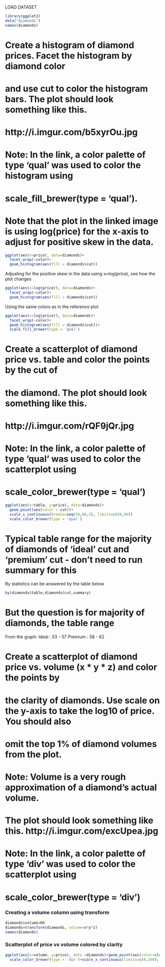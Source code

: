 
LOAD DATASET

```r
library(ggplot2)
data("diamonds")
names(diamonds)
```
# Create a histogram of diamond prices. Facet the histogram by diamond color
# and use cut to color the histogram bars. The plot should look something like this.
# http://i.imgur.com/b5xyrOu.jpg

# Note: In the link, a color palette of type 'qual' was used to color the histogram using
# scale_fill_brewer(type = 'qual').
# Note that the plot in the linked image is using log(price) for the x-axis to adjust for positive skew in the data.

```r
ggplot(aes(x=price), data=diamonds)+
  facet_wrap(~color)+
  geom_histogram(aes(fill = diamonds$cut))
```

Adjusting for the positive skew in the data using x=log(price), see how the plot changes

```r
ggplot(aes(x=log(price)), data=diamonds)+
  facet_wrap(~color)+
  geom_histogram(aes(fill = diamonds$cut))
```
Using the same colors as in the reference plot


```r
ggplot(aes(x=log(price)), data=diamonds)+
  facet_wrap(~color)+
  geom_histogram(aes(fill = diamonds$cut))+
  scale_fill_brewer(type = 'qual')
```

# Create a scatterplot of diamond price vs. table and color the points by the cut of
# the diamond. The plot should look something like this.
# http://i.imgur.com/rQF9jQr.jpg

# Note: In the link, a color palette of type 'qual' was used to color the scatterplot using
# scale_color_brewer(type = 'qual')

```r
ggplot(aes(x=table, y=price), data=diamonds)+
  geom_point(aes(color = cut))+
  scale_x_continuous(breaks=seq(50,80,2), limits=c(50,80))
  scale_color_brewer(type = 'qual')
```

# Typical table range for the majority of diamonds of 'ideal' cut and 'premium' cut - don't need to run summary for this 
By statistics can be answered by the table below

```r

by(diamonds$table,diamonds$cut,summary)
```
# But the question is for majority of diamonds, the table range
From the graph:
Ideal : 53 - 57
Premium : 58 - 62

# Create a scatterplot of diamond price vs. volume (x * y * z) and color the points by
# the clarity of diamonds. Use scale on the y-axis to take the log10 of price. You should also
# omit the top 1% of diamond volumes from the plot.

# Note: Volume is a very rough approximation of  a diamond's actual volume.

# The plot should look something like this. http://i.imgur.com/excUpea.jpg

# Note: In the link, a color palette of type 'div' was used to color the scatterplot using
# scale_color_brewer(type = 'div')

### Creating a volume column using transform

```r
diamonds$volume=NA
diamonds=transform(diamonds, volume=x*y*z)
names(diamonds)
```

### Scatterplot of price vs volume colored by clarity

```r
ggplot(aes(x=volume, y=price), data =diamonds)+geom_point(aes(color=clarity))+
  scale_color_brewer(type = 'div')+scale_x_continuous(limits=c(0,500), breaks=seq(0,500,100))
  
```



